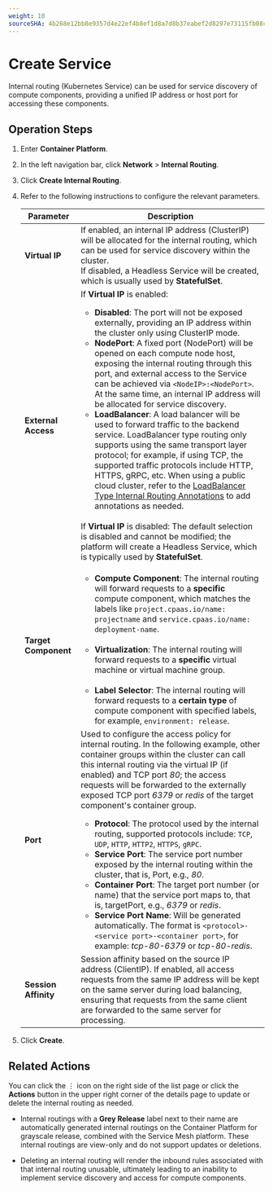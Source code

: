 ```yaml
---
weight: 10
sourceSHA: 4b268e12bb8e9357d4e22ef4b8ef1d8a7d8b37eabef2d8297e73115fb08ce633
---
```


# Create Service

Internal routing (Kubernetes Service) can be used for service discovery of compute components, providing a unified IP address or host port for accessing these components.

## Operation Steps

1. Enter **Container Platform**.

2. In the left navigation bar, click **Network** > **Internal Routing**.

3. Click **Create Internal Routing**.

4. Refer to the following instructions to configure the relevant parameters.

   | Parameter        | Description                                                                                                                                                                                                                                                                                                                                                                                                                                                                                                                        |
   | --------- | ------------------------------------------------------------------------------------------------------------------------------------------------------------------------------------------------------------------------------------------------------------------------------------------------------------------------------------------------------------------------------------------------------------------------------------------------------------------------------------------------------------------------- |
   | **Virtual IP** | If enabled, an internal IP address (ClusterIP) will be allocated for the internal routing, which can be used for service discovery within the cluster.<br />If disabled, a Headless Service will be created, which is usually used by **StatefulSet**.                                                                                                                                                                                                                                                                                                                                                                                       |
   | **External Access**  | If **Virtual IP** is enabled: <ul><li>**Disabled**: The port will not be exposed externally, providing an IP address within the cluster only using ClusterIP mode.</li><li>**NodePort**: A fixed port (NodePort) will be opened on each compute node host, exposing the internal routing through this port, and external access to the Service can be achieved via `<NodeIP>:<NodePort>`. At the same time, an internal IP address will be allocated for service discovery.</li><li>**LoadBalancer**: A load balancer will be used to forward traffic to the backend service. LoadBalancer type routing only supports using the same transport layer protocol; for example, if using TCP, the supported traffic protocols include HTTP, HTTPS, gRPC, etc. When using a public cloud cluster, refer to the [LoadBalancer Type Internal Routing Annotations](./annotation.mdx) to add annotations as needed.</li></ul><br />If **Virtual IP** is disabled: The default selection is disabled and cannot be modified; the platform will create a Headless Service, which is typically used by **StatefulSet**. |
   | **Target Component**  | <ul><li>**Compute Component**: The internal routing will forward requests to a **specific** compute component, which matches the labels like `project.cpaas.io/name: projectname` and `service.cpaas.io/name: deployment-name`.</li><br /><li>**Virtualization**: The internal routing will forward requests to a **specific** virtual machine or virtual machine group.</li><br /><li>**Label Selector**: The internal routing will forward requests to a **certain type** of compute component with specified labels, for example, `environment: release`.</li></ul>                                                                                                                                                                                                                                   |
   | **Port**    | Used to configure the access policy for internal routing. In the following example, other container groups within the cluster can call this internal routing via the virtual IP (if enabled) and TCP port *80*; the access requests will be forwarded to the externally exposed TCP port *6379* or *redis* of the target component's container group.<ul><li>**Protocol**: The protocol used by the internal routing, supported protocols include: `TCP`, `UDP`, `HTTP`, `HTTP2`, `HTTPS`, `gRPC`.</li><li>**Service Port**: The service port number exposed by the internal routing within the cluster, that is, Port, e.g., *80*.</li><li>**Container Port**: The target port number (or name) that the service port maps to, that is, targetPort, e.g., *6379* or *redis*.</li><li>**Service Port Name**: Will be generated automatically. The format is `<protocol>-<service port>-<container port>`, for example: *tcp-80-6379* or *tcp-80-redis*.</li></ul>                                                                                                  |
   | **Session Affinity**  | Session affinity based on the source IP address (ClientIP). If enabled, all access requests from the same IP address will be kept on the same server during load balancing, ensuring that requests from the same client are forwarded to the same server for processing.                                                                                                                                                                                                                                                                                                                                                                                                                              |

5. Click **Create**.

## Related Actions

You can click the ⋮ icon on the right side of the list page or click the **Actions** button in the upper right corner of the details page to update or delete the internal routing as needed.

- Internal routings with a **Grey Release** label next to their name are automatically generated internal routings on the Container Platform for grayscale release, combined with the Service Mesh platform. These internal routings are view-only and do not support updates or deletions.

- Deleting an internal routing will render the inbound rules associated with that internal routing unusable, ultimately leading to an inability to implement service discovery and access for compute components.
